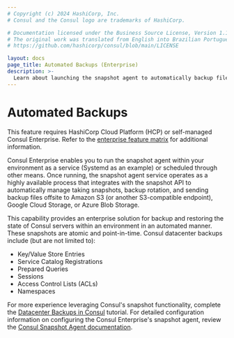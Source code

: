 ```yaml
---
# Copyright (c) 2024 HashiCorp, Inc.
# Consul and the Consul logo are trademarks of HashiCorp.

# Documentation licensed under the Business Source License, Version 1.1.
# The original work was translated from English into Brazilian Portuguese.
# https://github.com/hashicorp/consul/blob/main/LICENSE

layout: docs
page_title: Automated Backups (Enterprise)
description: >-
  Learn about launching the snapshot agent to automatically backup files to a cloud storage provider so that you can restore Consul servers. Supported providers include Amazon S3, Google Cloud Storage, and Azure Blob Storage.
---
```


# Automated Backups

<EnterpriseAlert>

This feature requires HashiCorp Cloud Platform (HCP) or self-managed Consul Enterprise. Refer to the [enterprise feature matrix](/consul/docs/enterprise#consul-enterprise-feature-availability) for additional information.

</EnterpriseAlert>

Consul Enterprise enables you to run the snapshot agent within your environment as a service (Systemd as an example) or scheduled through other means. Once running, the snapshot agent service operates as a highly available process that integrates with the snapshot API to automatically manage taking snapshots, backup rotation, and sending backup files offsite to Amazon S3 (or another S3-compatible endpoint), Google Cloud Storage, or Azure Blob Storage.

This capability provides an enterprise solution for backup and restoring the state of Consul servers within an environment in an automated manner. These snapshots are atomic and point-in-time. Consul datacenter backups include (but are not limited to):

- Key/Value Store Entries
- Service Catalog Registrations
- Prepared Queries
- Sessions
- Access Control Lists (ACLs)
- Namespaces

For more experience leveraging Consul's snapshot functionality, complete the [Datacenter Backups in Consul](/consul/tutorials/production-deploy/backup-and-restore?utm_source=docs) tutorial. For detailed configuration information on configuring the Consul Enterprise's snapshot agent, review the [Consul Snapshot Agent documentation](/consul/commands/snapshot/agent).
